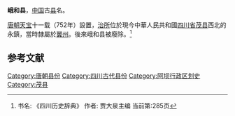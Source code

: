 '''峨和县'''，[[中国|中国]]古[[县|县]]名。

[[唐朝|唐朝]][[天宝_(唐朝)|天宝]]十一载（752年）設置，[[治所|治所]]位於現今中華人民共和國[[四川省|四川省]][[茂县|茂县]]西北的永鎮，當時隸屬於[[翼州_(北周)|翼州]]。後來峨和县被廢除。<ref>书名: 《四川历史辞典》
作者: 贾大泉主编
当前第:285页</ref>

==参考文献==
{{reflist}}

{{唐朝行政区划小作品}}
{{DEFAULTSORT:E}}
[[Category:唐朝县份|Category:唐朝县份]]
[[Category:四川古代县份|Category:四川古代县份]]
[[Category:阿坝行政区划史|Category:阿坝行政区划史]]
[[Category:茂县|Category:茂县]]